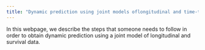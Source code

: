 ```yaml
---
title: "Dynamic prediction using joint models oflongitudinal and time-to-event data"
---
```


In this webpage, we describe the steps that someone needs to follow in order to obtain dynamic prediction using a joint model of longitudinal and survival data.